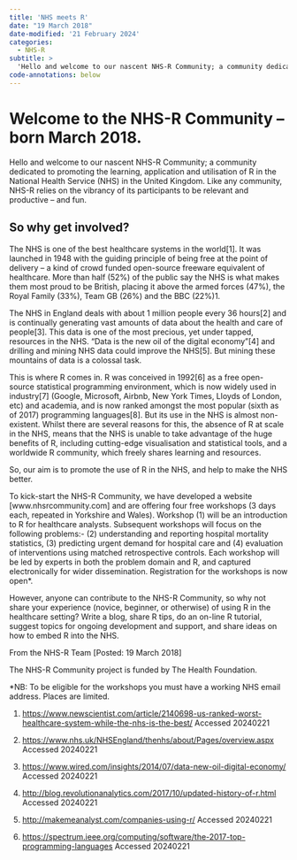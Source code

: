 ```yaml
---
title: 'NHS meets R'
date: "19 March 2018"
date-modified: '21 February 2024'
categories:
  - NHS-R
subtitle: >
  'Hello and welcome to our nascent NHS-R Community; a community dedicated to promoting the learning, application and utilisation of R in the National Health Service (NHS) in the United Kingdom.'
code-annotations: below
---
```


# Welcome to the NHS-R Community – born March 2018.

Hello and welcome to our nascent NHS-R Community; a community dedicated to promoting the learning, application and utilisation of R in the National Health Service (NHS) in the United Kingdom. Like any community, NHS-R relies on the vibrancy of its participants to be relevant and productive – and fun.

## So why get involved?

The NHS is one of the best healthcare systems in the world[1]. It was launched in 1948 with the guiding principle of being free at the point of delivery – a kind of crowd funded open-source freeware equivalent of healthcare. More than half (52%) of the public say the NHS is what makes them most proud to be British, placing it above the armed forces (47%), the Royal Family (33%), Team GB (26%) and the BBC (22%)1.

The NHS in England deals with about 1 million people every 36 hours[2] and is continually generating vast amounts of data about the health and care of people[3]. This data is one of the most precious, yet under tapped, resources in the NHS. “Data is the new oil of the digital economy”[4] and drilling and mining NHS data could improve the NHS[5]. But mining these mountains of data is a colossal task.

This is where R comes in. R was conceived in 1992[6] as a free open-source statistical programming environment, which is now widely used in industry[7] (Google, Microsoft, Airbnb, New York Times, Lloyds of London, etc) and academia, and is now ranked amongst the most popular (sixth as of 2017) programming languages[8]. But its use in the NHS is almost non-existent. Whilst there are several reasons for this, the absence of R at scale in the NHS, means that the NHS is unable to take advantage of the huge benefits of R, including cutting-edge visualisation and statistical tools, and a worldwide R community, which freely shares learning and resources.

So, our aim is to promote the use of R in the NHS, and help to make the NHS better.

To kick-start the NHS-R Community, we have developed a website [www.nhsrcommunity.com] and are offering four free workshops (3 days each, repeated in Yorkshire and Wales). Workshop (1) will be an introduction to R for healthcare analysts. Subsequent workshops will focus on the following problems:- (2) understanding and reporting hospital mortality statistics, (3) predicting urgent demand for hospital care and (4) evaluation of interventions using matched retrospective controls. Each workshop will be led by experts in both the problem domain and R, and captured electronically for wider dissemination. Registration for the workshops is now open*.

However, anyone can contribute to the NHS-R Community, so why not share your experience (novice, beginner, or otherwise) of using R in the healthcare setting? Write a blog, share R tips, do an on-line R tutorial, suggest topics for ongoing development and support, and share ideas on how to embed R into the NHS.




From the NHS-R Team [Posted: 19 March 2018]

The NHS-R Community project is funded by The Health Foundation.

*NB: To be eligible for the workshops you must have a working NHS email address. Places are limited.

1. [https://www.newscientist.com/article/2140698-us-ranked-worst-healthcare-system-while-the-nhs-is-the-best/](https://www.newscientist.com/article/2140698-us-ranked-worst-healthcare-system-while-the-nhs-is-the-best/) Accessed 20240221

1. [https://www.nhs.uk/NHSEngland/thenhs/about/Pages/overview.aspx](https://www.nhs.uk/NHSEngland/thenhs/about/Pages/overview.aspx) Accessed 20240221

1. [https://www.wired.com/insights/2014/07/data-new-oil-digital-economy/](https://www.wired.com/insights/2014/07/data-new-oil-digital-economy/) Accessed 20240221

1. [http://blog.revolutionanalytics.com/2017/10/updated-history-of-r.html](http://blog.revolutionanalytics.com/2017/10/updated-history-of-r.html) Accessed 20240221

1. [http://makemeanalyst.com/companies-using-r/](http://makemeanalyst.com/companies-using-r/) Accessed 20240221

1. [https://spectrum.ieee.org/computing/software/the-2017-top-programming-languages](https://spectrum.ieee.org/computing/software/the-2017-top-programming-languages) Accessed 20240221